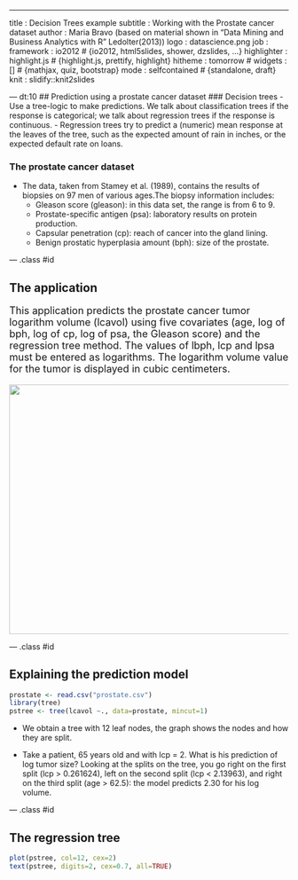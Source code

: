 ---
title       : Decision Trees example
subtitle    : Working with the Prostate cancer dataset
author      : Maria Bravo (based on material shown in "Data Mining and Business Analytics with R" Ledolter(2013))
logo        : datascience.png
job         : 
framework   : io2012        # {io2012, html5slides, shower, dzslides, ...}
highlighter : highlight.js  # {highlight.js, prettify, highlight}
hitheme     : tomorrow      # 
widgets     : []            # {mathjax, quiz, bootstrap}
mode        : selfcontained # {standalone, draft}
knit        : slidify::knit2slides

--- dt:10
## Prediction using a prostate cancer dataset
### Decision trees
- Use a tree-logic to make predictions. We talk about classification trees if the response is categorical; we talk about regression trees if the response is continuous.
- Regression trees try to predict a (numeric) mean response at the leaves of the tree, such as the expected amount of rain in inches, or the expected default rate on loans.

### The prostate cancer dataset
- The data, taken from Stamey et al. (1989), contains the results of biopsies on 97 men of various ages.The biopsy information includes:
  - Gleason score (gleason): in this data set, the range is from 6 to 9.
  - Prostate-specific antigen (psa): laboratory results on protein production.
  - Capsular penetration (cp): reach of cancer into the gland lining.
  - Benign prostatic hyperplasia amount (bph): size of the prostate.

--- .class #id 

## The application
<p style="font-size:18px">
This application predicts the prostate cancer tumor logarithm volume (lcavol) using five covariates (age, log of bph, log of cp, log of psa, the Gleason score) and the regression tree method. The values of lbph, lcp and lpsa must be entered as logarithms. The logarithm volume value for the tumor is displayed in cubic centimeters.
</p>
<img src="Screenshot.png"  width="700" height="450">

--- .class #id 

## Explaining the prediction model

```r
prostate <- read.csv("prostate.csv")
library(tree)
pstree <- tree(lcavol ~., data=prostate, mincut=1)
```

- We obtain a tree with 12 leaf nodes, the graph shows the nodes and how they are split. 

- Take a patient, 65 years old and with lcp = 2. What is his prediction of log tumor size? Looking at the splits on the tree, you go right on the first split (lcp > 0.261624), left on the second split (lcp < 2.13963), and right on the third split (age > 62.5): the model predicts 2.30 for his log volume.

--- .class #id 

## The regression tree

```r
plot(pstree, col=12, cex=2)
text(pstree, digits=2, cex=0.7, all=TRUE)
```
